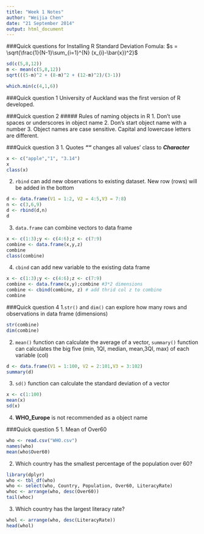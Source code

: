 ```yaml
---
title: "Week 1 Notes"
author: "Weijia Chen"
date: "21 September 2014"
output: html_document
---
```


###Quick questions for Installing R
Standard Deviation Fomula:
$s = \sqrt{\frac{1}{N-1}\sum_{i=1}^{N} (x_{i}-\bar{x})^2}$
```r
sd(c(5,8,12))
m <- mean(c(5,8,12))
sqrt(((5-m)^2 + (8-m)^2 + (12-m)^2)/(3-1))
```

```r
which.min(c(4,1,6))
```
###Quick question 1
University of Auckland was the first version of R developed.

###Quick question 2
##### Rules of naming objects in R
1. Don't use spaces or underscores in object name
2. Don's start object name with a number
3. Object names are case sensitive. Capital and lowercase letters are different.

###Quick question 3
1. Quotes **_""_** changes all values' class to **_Character_**
```r
x <- c("apple","1", "3.14")
x
class(x)
```

2. `rbind` can add new observations to existing dataset. New row (rows) will be added in the bottom
```r
d <- data.frame(V1 = 1:2, V2 = 4:5,V3 = 7:8)
n <- c(3,6,9)
d <- rbind(d,n)
d
```

3. `data.frame` can combine vectors to data frame
```r
x <- c(1:3);y <- c(4:6);z <- c(7:9)
combine <- data.frame(x,y,z)
combine
class(combine)
```
4. `cbind` can add new variable to the existing data frame
```r
x <- c(1:3);y <- c(4:6);z <- c(7:9)
combine <- data.frame(x,y);combine #3*2 dimensions
combine <- cbind(combine, z) # add thrid col z to combine
combine
```

###Quick question 4
1.`str()` and `dim()` can explore how many rows and observations in data frame (dimensions)
```r
str(combine)
dim(combine)
```
2. `mean()` function can calculate the average of a vector, `summary()` function can calculates the big five (min, 1QI, median, mean,3QI, max) of each variable (col)
```r
d <- data.frame(V1 = 1:100, V2 = 2:101,V3 = 3:102)
summary(d)
```
3. `sd()` function can calculate the standard deviation of a vector
```r
x <- c(1:100)
mean(x)
sd(x)
```
4. **WHO_Europe** is not recommended as a object name

###Quick question 5
1. Mean of Over60
```r
who <- read.csv("WHO.csv")
names(who)
mean(who$Over60)
```
2. Which country has the smallest percentage of the population over 60?
```r
library(dplyr)
who <- tbl_df(who)
who <- select(who, Country, Population, Over60, LiteracyRate)
whoc <- arrange(who, desc(Over60))
tail(whoc)
```
3. Which country has the largest literacy rate?
```r
whol <- arrange(who, desc(LiteracyRate))
head(whol)
```

